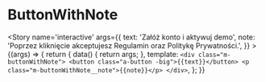 
<Meta title='molecules/ButtonWithNote' />

# ButtonWithNote

<Story name='interactive'
    args={{
        text: 'Załóż konto i aktywuj demo',
        note: 'Poprzez kliknięcie akceptujesz Regulamin oraz Politykę Prywatności.',
    }}
    >
    {(args) => {
        return {
            data() {
                return args;
            },
            template: `<div class="m-buttonWithNote">
                <button class="a-button -big">{{text}}</button>
                <p class="m-buttonWithNote__note">{{note}}</p>
            </div>`,
        };
    }}
</Story>
